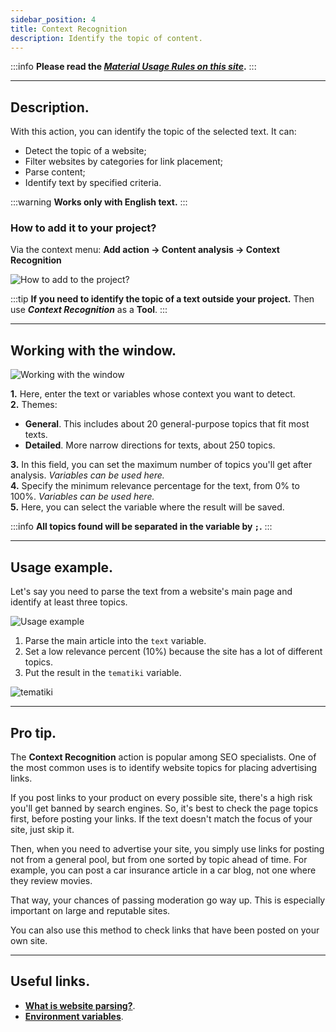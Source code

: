 ```yaml
---
sidebar_position: 4
title: Context Recognition
description: Identify the topic of content.
---
```

:::info **Please read the [*Material Usage Rules on this site*](../Disclaimer).**
:::
_______________________________________________
## Description.
With this action, you can identify the topic of the selected text. It can:
- Detect the topic of a website;
- Filter websites by categories for link placement;
- Parse content;
- Identify text by specified criteria.

:::warning **Works only with English text.**
:::

### How to add it to your project?
Via the context menu: **Add action → Content analysis → Context Recognition**

![How to add to the project?](./assets/ContextRecognition/ContextRecognition_pic1.png)

:::tip **If you need to identify the topic of a text outside your project.**
Then use ***Context Recognition*** as a **Tool**.
:::
_______________________________________________
## Working with the window.
![Working with the window](./assets/ContextRecognition/ContextRecognition_pic2.png)

**1.** Here, enter the text or variables whose context you want to detect.  
**2.** Themes:
   - **General**. This includes about 20 general-purpose topics that fit most texts.
   - **Detailed**. More narrow directions for texts, about 250 topics.  

**3.** In this field, you can set the maximum number of topics you'll get after analysis. *Variables can be used here.*  
**4.** Specify the minimum relevance percentage for the text, from 0% to 100%. *Variables can be used here.*  
**5.** Here, you can select the variable where the result will be saved.  

:::info **All topics found will be separated in the variable by `;`.**
:::
_______________________________________________
## Usage example.
Let's say you need to parse the text from a website's main page and identify at least three topics.

![Usage example](./assets/ContextRecognition/ContextRecognition_pic3.png)

1. Parse the main article into the `text` variable.
2. Set a low relevance percent (10%) because the site has a lot of different topics.
3. Put the result in the `tematiki` variable.

![tematiki](./assets/ContextRecognition/ContextRecognition_pic4.png)
_______________________________________________
## Pro tip.
The **Context Recognition** action is popular among SEO specialists. One of the most common uses is to identify website topics for placing advertising links.

If you post links to your product on every possible site, there's a high risk you'll get banned by search engines. So, it's best to check the page topics first, before posting your links. If the text doesn't match the focus of your site, just skip it.

Then, when you need to advertise your site, you simply use links for posting not from a general pool, but from one sorted by topic ahead of time. For example, you can post a car insurance article in a car blog, not one where they review movies.

That way, your chances of passing moderation go way up. This is especially important on large and reputable sites.

You can also use this method to check links that have been posted on your own site.
_______________________________________________
## Useful links.
- [**What is website parsing?**](https://blog.capmonster.cloud/ru/blog/sel-1/what-is-website-parsing-and-why-do-you-need-it).
- [**Environment variables**](../pm/Creating/Variables).
